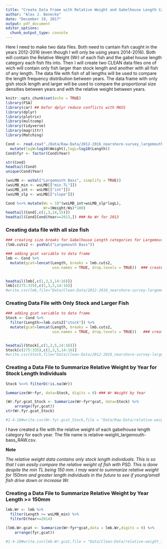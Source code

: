 ```yaml
---
title: "Create Data Frame with Relative Weight and Gabelhouse Length Categories"
author: "Alex J. Benecke"
date: "December 19, 2017"
output: pdf_document
editor_options: 
  chunk_output_type: console
---
```


  Here I need to make two data files. Both need to cantain fish caught in the years 2012-2016 (even though I will only be using years 2014-2016). Both will contain the Relative Weight (Wr) of each fish and the gabel house length category each fish fits into. Then I will create two CLEAN data files one of wich will contain only fish larger than stock length and another with all fish of any length.
  The data file with fish of all lengths will be used to compare the length frequency distribution between years. The data frame with only gish stock length and larger will be used to compare the proportional size densities between years and with the relative weight between years.

```r
knitr::opts_chunk$set(echo = TRUE)
library(FSA)
library(car) ## befor dplyr reduce conflicts with MASS
library(dplyr)
library(plotrix)
library(multcomp)
library(tidyverse)
library(magrittr)
library(Matching)
```


```r
Cond <- read.csv("./Data/Raw-Data/2012-2016_nearshore-survey_largemouth-bass.csv") %>%
  mutate(logW=log10(Weight),logL=log10(Length))
Cond$fyr <- factor(Cond$Year)

str(Cond)
headtail(Cond)
unique(Cond$Year)
```
```r
(wsLMB <- wsVal("Largemouth Bass", simplify = TRUE))
(wsLMB_min <- wsLMB[["min.TL"]])
(wsLMB_int <- wsLMB[["int"]])
(wsLMB_slp <- wsLMB[["slope"]])
```


```r
Cond %<>% mutate(Ws = 10^(wsLMB_int+wsLMB_slp*logL),
                 Wr=(Weight/Ws)*100)
headtail(Cond[,c(1,3,14,15)])
headtail(Cond[Cond$Year==2013,]) ### No Wr for 2013
```

### Creating data file with all size fish

```r
### creating size breaks for Gabelhouse Length categories for Largemouth Bass
(lmb.cuts2 <- psdVal("Largemouth Bass"))

### adding gcat variable to data frame
lmb <- Cond %>%
  mutate(gcat=lencat(Length, breaks = lmb.cuts2,
                     use.names = TRUE, drop.levels = TRUE))  ### create Gabelhouse Length Categories

  
headtail(lmb[,c(1,3,5,14:16)])
lmb[c(275:335),c(1,3,5,14:16)]
#write.csv(lmb,file="Data/Clean-Data/2012-2016_nearshore-survey-largemouth-bass_CLEAN.csv") 
```


### Creating Data File with Only Stock and Larger Fish

```r
### adding gcat variable to data frame
Stock <- Cond %>%
  filter(Length>=lmb.cuts2["stock"]) %>%
  mutate(gcat=lencat(Length, breaks = lmb.cuts2,
                     use.names = TRUE, drop.levels = TRUE))   ### create Gabelhouse Length Categories

  
headtail(Stock[,c(1,3,5,14:16)])
Stock[c(275:335),c(1,3,5,14:16)]
#write.csv(Stock,file="Data/Clean-Data/2012-2016_nearshore-survey-largemouth-bass_Stock_CLEAN.csv")
```


### Creating a Data File to Summarize Relative Weight by Year for Stock Length Individuals


```r
Stock %<>% filterD(!is.na(Wr))

Summarize(Wr~fyr, data=Stock, digits = 0) ### Wr Weight by Year

(Wr.fyr.gcat_Stock <- Summarize(Wr~fyr*gcat, data=Stock) %>%
    arrange(fyr,gcat))
str(Wr.fyr.gcat_Stock)

#1-4-18#write.csv(Wr.fyr.gcat_Stock,file = "Data/Raw-Data/relative-weight_largemouth-bass_STOCK_RAW.csv")
```

  I have created a file with the relative weight of each gabelhouse length category for each year. The file name is relative-weight_largemouth-bass_RAW.csv.
  
**Note**

  *The relative weight data contains only stock length individuals. This is so that I can easily compare the relative weight of fish with PSD. This is done despite the min TL being 150 mm. I may want to summarize relative weight for 150mm and greater length individuals in the future to see if young/small fish drive down or increase Wr.*

### Creating a Data File to Summarize Relative Weight by Year Length >= 150mm

```r
lmb.Wr <- lmb %>%
  filter(Length >= wsLMB_min) %>%
  filterD(Year>=2014)

(lmb.Wr.gcat <- Summarize(Wr~fyr*gcat,data = lmb.Wr,digits = 0) %>%
    arrange(fyr,gcat))

#1-4-18#write.csv(lmb.Wr.gcat,file = "Data/Clean-Data/relative-weight_largemouth-bass_150.csv")
```


